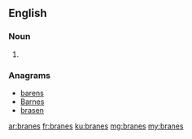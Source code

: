==English==

===Noun===
{{head|en|plural}}

# {{plural of|brane|lang=en}}

===Anagrams===
* [[barens#English|barens]]
* [[Barnes#English|Barnes]]
* [[brasen#English|brasen]]

[[ar:branes]]
[[fr:branes]]
[[ku:branes]]
[[mg:branes]]
[[my:branes]]
